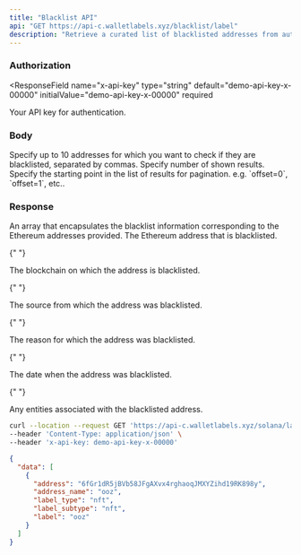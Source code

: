 ```yaml
---
title: "Blacklist API"
api: "GET https://api-c.walletlabels.xyz/blacklist/label"
description: "Retrieve a curated list of blacklisted addresses from authoritative sources. This dataset includes addresses from USDC and USDT blacklists, OFAC sanctioned addresses, EtherScamDB confirmed phishing entities, and Uniswap banned addresses (TRM Labs)."
---
```


### Authorization

<ResponseField
  name="x-api-key"
  type="string"
  default="demo-api-key-x-00000"
  initialValue="demo-api-key-x-00000"
  required
>
  Your API key for authentication.
</ResponseField>

### Body

<ParamField query="address" type="string" required>
  Specify up to 10 addresses for which you want to check if they are
  blacklisted, separated by commas.
</ParamField>
<ParamField query="limit" type="string">
  Specify number of shown results.
</ParamField>
<ParamField query="offset" type="string">
  Specify the starting point in the list of results for pagination. e.g.
  `offset=0`, `offset=1`, etc..
</ParamField>

### Response


<ResponseField name="data" type="array">
An array that encapsulates the blacklist information corresponding to the Ethereum addresses provided.

<Expandable title="Blacklist Object"> 

<ResponseField name="address" type="string"> 
  The Ethereum address that is blacklisted. 
</ResponseField>

{" "}

<ResponseField name="blockchain" type="string">
  The blockchain on which the address is blacklisted.
</ResponseField>

{" "}

<ResponseField name="source_of_blacklisting" type="string">
  The source from which the address was blacklisted.
</ResponseField>

{" "}

<ResponseField name="reason_for_blacklisting" type="string">
  The reason for which the address was blacklisted.
</ResponseField>

{" "}

<ResponseField name="date_of_blacklisting" type="string">
  The date when the address was blacklisted.
</ResponseField>

{" "}

<ResponseField name="entities" type="string">
  Any entities associated with the blacklisted address.
</ResponseField>

</Expandable> 
</ResponseField>

<RequestExample>

```bash Example Request
curl --location --request GET 'https://api-c.walletlabels.xyz/solana/label?address=6fGr1dR5jBVb58JFgAXvx4rghaoqJMXYZihd19RK898y' \
--header 'Content-Type: application/json' \
--header 'x-api-key: demo-api-key-x-00000'
```

</RequestExample>

<ResponseExample>

```json Response
{
  "data": [
    {
      "address": "6fGr1dR5jBVb58JFgAXvx4rghaoqJMXYZihd19RK898y",
      "address_name": "ooz",
      "label_type": "nft",
      "label_subtype": "nft",
      "label": "ooz"
    }
  ]
}
```

</ResponseExample>
